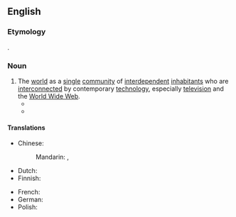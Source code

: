 ==English==

===Etymology===
{{coin|en|Marshall McLuhan|in=1962}}.

===Noun===
{{en-noun}}

# The [[world]] as a [[single]] [[community]] of [[interdependent]] [[inhabitant]]s who are [[interconnect]]ed by contemporary [[technology]], especially [[television]] and the [[World Wide Web]].
#* {{quote-book|en|title={{w|The Gutenberg Galaxy}}|oclc=428949|publisher=University of Toronto Press|author=Marshall McLuhan|authorlink=Marshall McLuhan|year=1962|page=31|pageurl=https://archive.org/details/gutenberggalaxym0000mclu/page/31/mode/1up|passage=But certainly the electro-magnetic discoveries have recreated the simultaneous “field” in all human affairs so that the human family now exists under conditions of a “'''global village'''.”}}
#* {{quote-journal|en|date=July 3, 1964|url=http://www.time.com/time/magazine/article/0,9171,873953,00.html|title=Blowing Hot & Cold|work=Time|passage=McLuhan believes that the world is rapidly becoming a "'''global village'''," in which mankind communicates in a supermodern version of the way tribal societies were once related.}}

====Translations====
{{trans-top|world as single community}}
* Chinese:
*: Mandarin: {{t+|cmn|地球村|tr=dìqiúcūn|sc=Hani}}, {{t+|cmn|世界村|tr=shìjiècūn|sc=Hani}}
* Dutch: {{t|nl|mondiaal dorp|n}}
* Finnish: {{t|fi|maailmankylä}}
{{trans-mid}}
* French: {{t+|fr|village global|m}}
* German: {{t|de|globales Dorf|n}}
* Polish: {{t+|pl|globalna wioska|f}}
{{trans-bottom}}